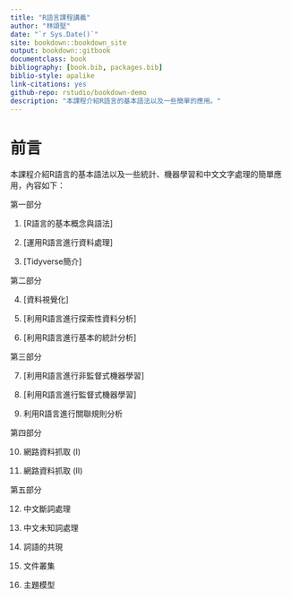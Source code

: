 ```yaml
--- 
title: "R語言課程講義"
author: "林頌堅"
date: "`r Sys.Date()`"
site: bookdown::bookdown_site
output: bookdown::gitbook
documentclass: book
bibliography: [book.bib, packages.bib]
biblio-style: apalike
link-citations: yes
github-repo: rstudio/bookdown-demo
description: "本課程介紹R語言的基本語法以及一些簡單的應用。"
---
```


# 前言 {-}

本課程介紹R語言的基本語法以及一些統計、機器學習和中文文字處理的簡單應用，內容如下：

第一部分

1. [R語言的基本概念與語法]

2. [運用R語言進行資料處理]

3. [Tidyverse簡介]

第二部分

4. [資料視覺化]

5. [利用R語言進行探索性資料分析]

6. [利用R語言進行基本的統計分析]

第三部分

7. [利用R語言進行非監督式機器學習]

8. [利用R語言進行監督式機器學習]

9. 利用R語言進行關聯規則分析

第四部分

10. 網路資料抓取 (I)

11. 網路資料抓取 (II)

第五部分

12. 中文斷詞處理

13. 中文未知詞處理

14. 詞語的共現

15. 文件叢集

16. 主題模型
